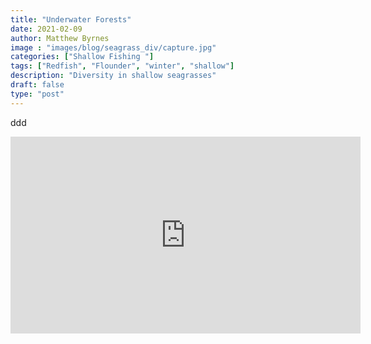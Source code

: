 ```yaml
---
title: "Underwater Forests"
date: 2021-02-09
author: Matthew Byrnes
image : "images/blog/seagrass_div/capture.jpg"
categories: ["Shallow Fishing "]
tags: ["Redfish", "Flounder", "winter", "shallow"]
description: "Diversity in shallow seagrasses"
draft: false
type: "post"
---
```


ddd


<iframe width="560" height="315" src="https://www.youtube.com/embed/YAvfqLiRIz0" title="YouTube video player" frameborder="0" allow="accelerometer; autoplay; clipboard-write; encrypted-media; gyroscope; picture-in-picture" allowfullscreen></iframe>
